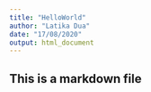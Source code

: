 ---
title: "HelloWorld"
author: "Latika Dua"
date: "17/08/2020"
output: html_document
---

## This is a markdown file